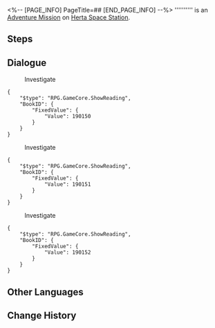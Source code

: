 <%-- [PAGE_INFO]
PageTitle=##
[END_PAGE_INFO] --%>
{{Stub|Dialogue.}}
{{Mission Infobox
|id            = 2000118
|title         = 
|image         = <!--Mission .png-->
|type          = Adventure
|event_name    = 
|chapter       = 
|requirements  = [[Adventure Mission]] ''[[Out of Reach]]'' completed
|summary       = <!--official mission summary from Fate's Atlas-->
|characters    = Trailblazer
|startLocation = [[Herta Space Station]] - [[Supply Zone]]
|world         = Herta Space Station
|area          = Supply Zone
|prev          = Out of Reach
|next          = 
|rewards       = 
}}
'''''''''' is an [[Adventure Mission]] on [[Herta Space Station]].

==Steps==


<!--
==Gameplay Notes==

--><!--
==Trial Character==

-->
==Dialogue==
{{Stub Dialogue}}

:{{DIcon|Talk}} Investigate
<pre>{
	"$type": "RPG.GameCore.ShowReading",
	"BookID": {
		"FixedValue": {
			"Value": 190150
		}
	}
}</pre>

:{{DIcon|Talk}} Investigate
<pre>{
	"$type": "RPG.GameCore.ShowReading",
	"BookID": {
		"FixedValue": {
			"Value": 190151
		}
	}
}</pre>

:{{DIcon|Talk}} Investigate
<pre>{
	"$type": "RPG.GameCore.ShowReading",
	"BookID": {
		"FixedValue": {
			"Value": 190152
		}
	}
}</pre>
:<!--0.5-second delay-->
{{Dialogue End}}

==Other Languages==
{{Other Languages
|en   = 
|zhs  = 
|zht  = 
|ja   = 
|ko   = 
|es   = 
|fr   = 
|ru   = 
|th   = 
|vi   = 
|de   = 
|id   = 
|pt   = 
}}

==Change History==
{{Change History|1.0}}
